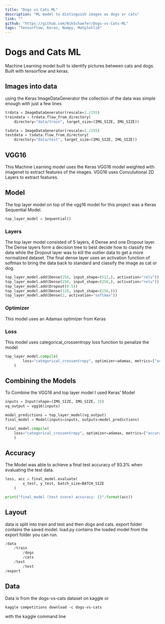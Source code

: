 ```yaml
---
title: "Dogs vs Cats ML"
description: "ML model to distinguish images as dogs or cats"
link: ""
github: "https://github.com/NikSchaefer/Dogs-vs-Cats-ML"
tags: "Tensorflow, Keras, Numpy, Matplotlib"
---
```


# Dogs and Cats ML

Machine Learning model built to identify pictures between cats and dogs. Built
with tensorflow and keras.

## Images into data

using the Keras ImageDataGenerator the collection of the data was simple enough
with just a few lines

```py
trdata = ImageDataGenerator(rescale=1./255)
traindata = trdata.flow_from_directory(
    directory="data/train", target_size=(IMG_SIZE, IMG_SIZE))

tsdata = ImageDataGenerator(rescale=1./255)
testdata = tsdata.flow_from_directory(
    directory="data/test", target_size=(IMG_SIZE, IMG_SIZE))
```

## VGG16

This Machine Learning model uses the Keras VGG16 model weighted with imagenet to
extract features of the images. VGG16 uses Convulutional 2D Layers to extract
features.

## Model

The top layer model on top of the vgg16 model for this project was a Keras
Sequential Model.

```py
top_layer_model = Sequential()
```

### Layers

The top layer model consisted of 5 layers, 4 Dense and one Dropout layer. The
Dense layers form a decision tree to best decide how to classify the data while
the Dropout layer was to kill the outlier data to get a more normalized dataset.
The final dense layer uses an activation function of softmax to bring the data
back to standard and classify the image as cat or dog.

```py
top_layer_model.add(Dense(256, input_shape=(512,), activation="relu"))
top_layer_model.add(Dense(256, input_shape=(256,), activation="relu"))
top_layer_model.add(Dropout(0.5))
top_layer_model.add(Dense(128, input_shape=(256,)))
top_layer_model.add(Dense(2, activation="softmax"))
```

### Optimizer

This model uses an Adamax optimizer from Keras

### Loss

This model uses categorical_crossentropy loss function to penalize the model

```py
top_layer_model.compile(
        loss="categorical_crossentropy", optimizer=adamax, metrics=["accuracy"]
    )
```

## Combining the Models

To Combine the VGG16 and top layer model I used Keras' Model

```py
inputs = Input(shape=(IMG_SIZE, IMG_SIZE, 3))
vg_output = vgg16(inputs)

model_predictions = top_layer_model(vg_output)
final_model = Model(inputs=inputs, outputs=model_predictions)

final_model.compile(
    loss="categorical_crossentropy", optimizer=adamax, metrics=["accuracy"]
    )
```

## Accuracy

The Model was able to achieve a final test accuracy of 93.3% when evaluating the
test data.

```py
loss, acc = final_model.evaluate(
        x_test, y_test, batch_size=BATCH_SIZE
    )

print("final_model (test score) accuracy: {}".format(acc))
```

## Layout

data is split into train and test and then dogs and cats. export folder contains
the saved model. load.py contains the loaded model from the export folder you
can run.

```py
/data
    /train
        /dogs
        /cats
    /test
        /test
/export
```

## Data

Data is from the dogs-vs-cats dataset on kaggle or

`kaggle competitions download -c dogs-vs-cats` 

with the kaggle command line
